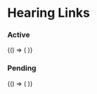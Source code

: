 


<Meta
  title="Hearings/Components/Hearing Details/HearingLinks"
  component={HearingLinks}
/>

# Hearing Links

### Active

<Preview>
  <Story name="active">
    {() => (
      <HearingLinks
        user={{
          userId: 1,
          userCanAssignHearingSchedule: true
        }}
        hearing={{
          judgeId: 1
        }}
        isVirtual
        virtualHearing={{
          status: "active",
          clientHost: "localhost",
          guestPin: "1234567812#",
          hostPin: "56781234#",
          aliasWithHost: "BVA0000002@care.evn.va.gov",
          jobCompleted: true
        }}
        label={COPY.VLJ_VIRTUAL_HEARING_LINK_LABEL}
      />
    )}
  </Story>
</Preview>

### Pending

<Preview>
  <Story name="pending">
    {() => (
      <HearingLinks
        user={{
          userId: 1,
          userCanAssignHearingSchedule: true
        }}
        hearing={{
          judgeId: 1
        }}
        isVirtual
        virtualHearing={{
          status: "pending",
          clientHost: "localhost",
          jobCompleted: false
        }}
        label={COPY.VLJ_VIRTUAL_HEARING_LINK_LABEL}
      />
    )}
  </Story>
</Preview>

<Props of={HearingLinks} />
